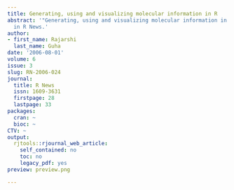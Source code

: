 ```yaml
---
title: Generating, using and visualizing molecular information in R
abstract: '"Generating, using and visualizing molecular information in R" published
  in R News.'
author:
- first_name: Rajarshi
  last_name: Guha
date: '2006-08-01'
volume: 6
issue: 3
slug: RN-2006-024
journal:
  title: R News
  issn: 1609-3631
  firstpage: 28
  lastpage: 33
packages:
  cran: ~
  bioc: ~
CTV: ~
output:
  rjtools::rjournal_web_article:
    self_contained: no
    toc: no
    legacy_pdf: yes
preview: preview.png

---
```

